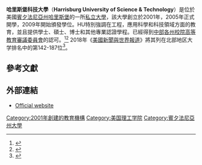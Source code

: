 {{Infobox university
| name              = 哈里斯堡科技大學
| image             =
| caption =
| established       = 2001
| type              = [[私立大學|私立大學]]
| president = Dr. Eric Darr 
| undergrad         = 400
| postgrad          = 1000
| city              = [[哈里斯堡|哈里斯堡]]
| state             = [[賓夕法尼亞州|賓夕法尼亞州]]
| country           = [[美國|美國]]
| campus            = 
| former_names      = 
| website           = {{url|www.harrisburgu.edu/ }}
| logo              =
}}
'''哈里斯堡科技大學'''（'''Harrisburg University of Science & Technology'''）是位於美國[[賓夕法尼亞州|賓夕法尼亞州]][[哈里斯堡|哈里斯堡]]的一所[[私立大學|私立大學]]，該大學創立於2001年，2005年正式開學，2009年開始頒發學位。HU特別強調在工程，應用科學和科技領域方面的教育，並且提供學士、碩士、博士和其他專業認證學程。已經得到[[中部各州校院高等教育審議委員會|中部各州校院高等教育審議委員會]]的認可。<ref name=MSCHE_probation>{{cite web |url=http://www.insidehighered.com/quicktakes/2014/07/09/new-england-mid-atlantic-accreditors-place-colleges-probation |title=New England, Mid-Atlantic Accreditors Place Colleges on Probation |publisher=[[Inside_Higher_Ed|Inside Higher Ed]] |date=July 9, 2014 |accessdate=August 4, 2014 |archive-date=2019-06-03 |archive-url=https://web.archive.org/web/20190603081852/http://www.insidehighered.com/quicktakes/2014/07/09/new-england-mid-atlantic-accreditors-place-colleges-probation |dead-url=no }}</ref><ref>{{cite web |url=https://www.msche.org/documents/sas/573/Statement%20of%20Accreditation%20Status.htm |title=Statement of Accreditation Status |author=[[Middle_States_Commission_on_Higher_Education|Middle States Commission on Higher Education]] |date=2015 |accessdate=January 15, 2015 |archive-url=https://web.archive.org/web/20150410030906/http://www.msche.org/Documents/SAS/573/Statement%20of%20Accreditation%20Status.htm |archive-date=2015-04-10 |dead-url=yes }}</ref> 2018年《[[美國新聞與世界報道|美國新聞與世界報道]]》將其列在北部地区大学排名中的第142-187位<ref name="USnews">{{cite web|title=Harrisburg University of Science & Technology|url=http://colleges.usnews.rankingsandreviews.com/best-colleges/harrisburg-university-of-science-and-technology-39483|publisher=[[美國新聞與世界報道|美國新聞與世界報道]]|accessdate=2015-04-02|archive-date=2017-02-20|archive-url=https://web.archive.org/web/20170220031105/http://colleges.usnews.rankingsandreviews.com/best-colleges/harrisburg-university-of-science-and-technology-39483|dead-url=no}}</ref>。


==參考文獻==
{{reflist|2}}

==外部連結==
{{Commons|Harrisburg University of Science and Technology}}
* [http://www.harrisburgu.edu/ Official website]{{Wayback|url=http://www.harrisburgu.edu/ |date=20210113025648 }}

{{美國的理工學院}}
{{Coord|40.2619|-76.8802|region:US-PA_type:edu|display=title}}

{{DEFAULTSORT:Harrisburg University Of Science And Technology}}
[[Category:2001年創建的教育機構|Category:2001年創建的教育機構]]
[[Category:美国理工学院|Category:美国理工学院]]
[[Category:賓夕法尼亞州大學|Category:賓夕法尼亞州大學]]